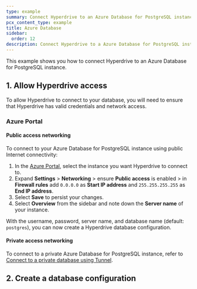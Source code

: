```yaml
---
type: example
summary: Connect Hyperdrive to an Azure Database for PostgreSQL instance.
pcx_content_type: example
title: Azure Database
sidebar:
  order: 12
description: Connect Hyperdrive to a Azure Database for PostgreSQL instance.
---
```



This example shows you how to connect Hyperdrive to an Azure Database for PostgreSQL instance.

## 1. Allow Hyperdrive access

To allow Hyperdrive to connect to your database, you will need to ensure that Hyperdrive has valid credentials and network access.

<Render file="public-connectivity" />

### Azure Portal

#### Public access networking

To connect to your Azure Database for PostgreSQL instance using public Internet connectivity:

1. In the [Azure Portal](https://portal.azure.com/), select the instance you want Hyperdrive to connect to.
2. Expand **Settings** > **Networking** > ensure **Public access** is enabled > in **Firewall rules** add `0.0.0.0` as **Start IP address** and `255.255.255.255` as **End IP address**.
3. Select **Save** to persist your changes.
4. Select **Overview** from the sidebar and note down the **Server name** of your instance.

With the username, password, server name, and database name (default: `postgres`), you can now create a Hyperdrive database configuration.

#### Private access networking

To connect to a private Azure Database for PostgreSQL instance, refer to [Connect to a private database using Tunnel](/hyperdrive/configuration/connect-to-private-database/).

## 2. Create a database configuration

<Render file="create-hyperdrive-config" />
<Render file="create-hyperdrive-config-next-steps" />
